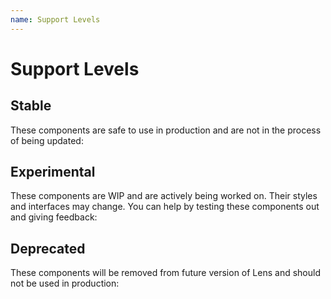 ```yaml
---
name: Support Levels
---
```


# Support Levels

## Stable

These components are safe to use in production and are not in the process of being updated:

<StatusAndResources status="stable" />

## Experimental

These components are WIP and are actively being worked on. Their styles and interfaces may change. You can help by testing these components out and giving feedback:

<StatusAndResources status="experimental" />

## Deprecated

These components will be removed from future version of Lens and should not be used in production:

<StatusAndResources status="deprecated" />
